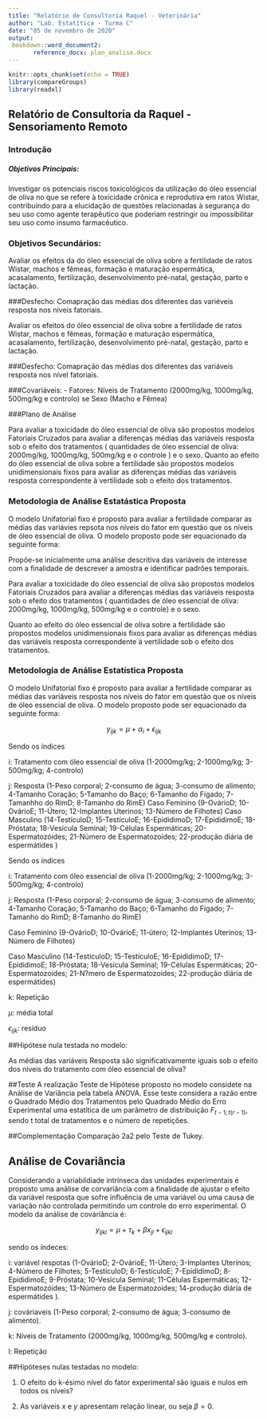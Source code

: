 ```yaml
---
title: "Relatório de Consultoria Raquel - Veterinária"
author: "Lab. Estatítica - Turma C"
date: "05 de novembro de 2020"
output:
 bookdown::word_document2:
       reference_docx: plan_analise.docx
---
```


```r
knitr::opts_chunk$set(echo = TRUE)
library(compareGroups)
library(readxl)

```


## Relatório de Consultoria da Raquel  - Sensoriamento Remoto
### Introdução
##### Objetivos Principais:

Investigar os potenciais riscos toxicológicos da utilização do óleo essencial de oliva no que se refere à toxicidade crônica e reprodutiva em ratos Wistar, contribuindo para a elucidação de questões relacionadas à segurança do seu uso como agente terapêutico que poderiam restringir ou impossibilitar seu uso como insumo farmacêutico. 

### Objetivos Secundários:


Avaliar os efeitos da do óleo essencial de oliva sobre a fertilidade de ratos Wistar, machos e fêmeas, formação e maturação espermática, acasalamento, fertilização, desenvolvimento pré-natal, gestação, parto e lactação.

###Desfecho:
Comapração das médias dos diferentes das variéveis resposta nos níveis fatoriais.

Avaliar os efeitos do óleo essencial de oliva sobre a fertilidade de ratos Wistar, machos e fêmeas, formação e maturação espermática, acasalamento, fertilização, desenvolvimento pré-natal, gestação, parto e lactação.  



###Desfecho:
Comapração das médias dos diferentes das variáveis resposta nos nível fatoriais.


###Covariáveis:
- Fatores: Níveis de Tratamento (2000mg/kg, 1000mg/kg, 500mg/kg e controlo) se Sexo (Macho e Fêmea)



###Plano de Análise

Para avaliar a toxicidade do óleo essencial de oliva são propostos modelos Fatoriais Cruzados para avaliar a
diferenças médias das variáveis resposta sob o efeito dos tratamentos ( quantidades de óleo essencial de oliva:
2000mg/kg, 1000mg/kg, 500mg/kg e o controle ) e o sexo.
Quanto ao efeito do óleo essencial de oliva sobre a fertilidade são propostos modelos unidimensionais fixos para
avaliar as diferenças médias das variáveis resposta correspondente à vertilidade sob o efeito dos tratamentos.

### Metodologia de Análise Estatástica Proposta

O modelo Unifatorial fixo é proposto para avaliar a fertilidade comparar as médias das variávies repsota nos
níveis do fator em questão que os níveis de óleo essencial de oliva. O modelo proposto pode ser equacionado
da seguinte forma:

Propõe-se inicialmente uma análise descritiva das variáveis de interesse com a finalidade de descrever a amostra e identificar padrões temporais.  

Para avaliar a toxicidade do óleo essencial de oliva são propostos modelos Fatoriais Cruzados para avaliar a diferenças médias das variáveis resposta sob o efeito dos tratamentos ( quantidades de óleo essencial de oliva: 2000mg/kg, 1000mg/kg, 500mg/kg e o controle) e o sexo. 

Quanto ao efeito do óleo essencial de oliva sobre a fertilidade são propostos modelos unidimensionais fixos para avaliar as diferenças médias das variáveis resposta correspondente à vertilidade sob o efeito dos tratamentos. 

### Metodologia de Análise Estatística Proposta

O modelo Unifatorial fixo é proposto para avaliar a fertilidade comparar as médias das variáveis resposta nos níveis do fator em questão que os níveis de óleo essencial de oliva. O modelo proposto pode ser equacionado da seguinte forma:


$$
y_{ijk}= \mu + \alpha_i +\epsilon_{ijk}
$$

Sendo os índices

i: Tratamento com óleo essencial de oliva (1-2000mg/kg; 2-1000mg/kg; 3-500mg/kg; 4-controlo)

j: Resposta (1-Peso corporal; 2-consumo de água; 3-consumo de alimento; 4-Tamanho Coração; 5-Tamanho do Baço; 6-Tamanho do Fígado; 7-Tamanhho do RimD; 8-Tamanho do RimE)
Caso Feminino (9-OvárioD; 10-OvárioE; 11-Útero; 12-Implantes Uterinos; 13-Número de Filhotes)
Caso Masculino (14-TestículoD; 15-TestículoE; 16-EpididimoD; 17-EpididimoE; 18-Próstata; 18-Vesícula Seminal; 19-Células Espermáticas; 20-Espermatozóides; 21-Número de Espermatozoides; 22-produção diária de espermátides )
    

Sendo os índices

i: Tratamento com óleo essencial de oliva (1-2000mg/kg; 2-1000mg/kg; 3-500mg/kg; 4-controlo)

j: Resposta (1-Peso corporal; 2-consumo de água; 3-consumo de alimento; 4-Tamanho Coração; 5-Tamanho do Baço; 6-Tamanho do Fígado; 7-Tamanho do RimD; 8-Tamanho do RimE)

   Caso Feminino (9-OvárioD; 10-OvárioE; 11-útero; 12-Implantes Uterinos; 13-Número de Filhotes)  
   
   Caso Masculino (14-TestículoD; 15-TestículoE; 16-EpididimoD; 17-EpididimoE; 18-Próstata; 18-Vesícula Seminal; 19-Células Espermáticas; 20-Espermatozoides; 21-N?mero de Espermatozoides; 22-produção diária de espermátides)


k: Repetição

$\mu$: média total 

$\epsilon_{ijk}$: resíduo


##Hipótese nula testada no modelo:

As médias das variáveis Resposta são significativamente iguais sob o efeito dos níveis do tratamento com óleo
essencial de oliva?

##Teste
A realização Teste de Hipótese proposto no modelo considete na Análise de Variância pela tabela ANOVA.
Esse teste considera a razão entre o Quadrado Médio dos Tratamentos pelo Quadrado Médio do Erro
Experimental uma estatítica de um parâmetro de distribuição $F_{t−1;t(r−1)}$, sendo t total de tratamentos e  o número de repetições.


##Complementação
Comparação 2a2 pelo Teste de Tukey.


## Análise de Covariância

Considerando a variabildiade intrínseca das unidades experimentais é proposto uma análise de corvariância com a finalidade de ajustar o efeito da variável resposta que sofre influência de uma variável ou uma causa de variação não controlada permitindo um controle do erro experimental. O modelo da análise de cováriância é:

$$
y_{ijkl} = \mu + \tau_k + \beta x_{jl} +\epsilon_{ijkl}
$$

sendo os índeces:

i: variável respotas (1-OvárioD; 2-OvárioE; 11-Útero; 3-Implantes Uterinos; 4-Número de Filhotes; 5-TestículoD; 6-TestículoE; 7-EpididimoD; 8-EpididimoE; 9-Próstata; 10-Vesicula
Seminal; 11-Células Espermáticas; 12-Espermatozóides; 13-Número de Espermatozoides; 14-produção diária
de espermátides ).

j: cováriaveis (1-Peso corporal; 2-consumo de água; 3-consumo de alimento).

k:  Níveis de Tratamento (2000mg/kg, 1000mg/kg, 500mg/kg e controlo).

l: Repetição

##Hipóteses nulas testadas no modelo:

1) O efeito do k-ésimo nível do fator experimental são iguais e nulos em todos os níveis? 

2) As variáveis $x$ e $y$ apresentam relação linear, ou seja $\beta = 0$.














